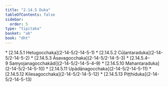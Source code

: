 ```yaml
---
title: "2.14.5 Duka"
tableOfContents: false
sidebar:
  order: 5
type: "tipitaka"
basket: "ab"
book: "dht"
---
```



<DynamicBreadcrumb />



<TableOfContents book="dht" section="2.14.5">
* [2.14.5.1 Hetugocchaka](2-14-5/2-14-5-1)
* [2.14.5.2 Cūḷantaraduka](2-14-5/2-14-5-2)
* [2.14.5.3 Āsavagocchaka](2-14-5/2-14-5-3)
* [2.14.5.4–9 Saṃyojanagocchakādi](2-14-5/2-14-5-4–9)
* [2.14.5.10 Mahantaraduka](2-14-5/2-14-5-10)
* [2.14.5.11 Upādānagocchaka](2-14-5/2-14-5-11)
* [2.14.5.12 Kilesagocchaka](2-14-5/2-14-5-12)
* [2.14.5.13 Piṭṭhiduka](2-14-5/2-14-5-13)
</TableOfContents>